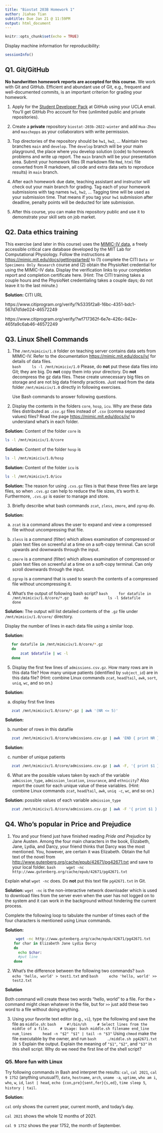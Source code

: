 ```yaml
---
title: "Biostat 203B Homework 1"
author: Jiahao Tian
subtitle: Due Jan 21 @ 11:59PM
output: html_document
---
```


```r
knitr::opts_chunk$set(echo = TRUE)
```

Display machine information for reproducibility:
```r
sessionInfo()
```

## Q1. Git/GitHub

**No handwritten homework reports are accepted for this course.** We work with Git and GitHub. Efficient and abundant use of Git, e.g., frequent and well-documented commits, is an important criterion for grading your homework.

1. Apply for the [Student Developer Pack](https://education.github.com/pack) at GitHub using your UCLA email. You'll get GitHub Pro account for free (unlimited public and private repositories).

2. Create a **private** repository `biostat-203b-2022-winter` and add `Hua-Zhou` and `maschepps` as your collaborators with write permission.

3. Top directories of the repository should be `hw1`, `hw2`, ... Maintain two branches `main` and `develop`. The `develop` branch will be your main playground, the place where you develop solution (code) to homework problems and write up report. The `main` branch will be your presentation area. Submit your homework files (R markdown file `Rmd`, `html` file converted from R markdown, all code and extra data sets to reproduce results) in `main` branch.

4. After each homework due date, teaching assistant and instructor will check out your main branch for grading. Tag each of your homework submissions with tag names `hw1`, `hw2`, ... Tagging time will be used as your submission time. That means if you tag your `hw1` submission after deadline, penalty points will be deducted for late submission.

5. After this course, you can make this repository public and use it to demonstrate your skill sets on job market.

## Q2. Data ethics training

This exercise (and later in this course) uses the [MIMIC-IV data](https://mimic-iv.mit.edu), a freely accessible critical care database developed by the MIT Lab for Computational Physiology. Follow the instructions at <https://mimic.mit.edu/docs/gettingstarted/> to (1) complete the CITI `Data or Specimens Only Research` course and (2) obtain the PhysioNet credential for using the MIMIC-IV data. Display the verification links to your completion report and completion certificate here. (Hint: The CITI training takes a couple hours and the PhysioNet credentialing takes a couple days; do not leave it to the last minute.)

**Solution:**  CITI URL

https://www.citiprogram.org/verify/?k5335f2a8-16bc-4351-bdc1-567d7d1de024-46572249

https://www.citiprogram.org/verify/?wf717362f-6e7e-426c-942e-465fa9c6ab46-46572249



## Q3. Linux Shell Commands

1. The `/mnt/mimiciv/1.0` folder on teaching server contains data sets from MIMIC-IV. Refer to the documentation <https://mimic.mit.edu/docs/iv/> for details of data files.  
    ```bash
    ls -l /mnt/mimiciv/1.0
    ```
Please, do **not** put these data files into Git; they are big. Do **not** copy them into your directory. Do **not** decompress the gz data files. These create unnecessary big files on storage and are not big data friendly practices. Just read from the data folder `/mnt/mimiciv/1.0` directly in following exercises. 

    Use Bash commands to answer following questions.

2. Display the contents in the folders `core`, `hosp`, `icu`. Why are these data files distributed as `.csv.gz` files instead of `.csv` (comma separated values) files? Read the page <https://mimic.mit.edu/docs/iv/> to understand what's in each folder.

**Solution:** Content of the folder `core` is 
```bash
ls -l /mnt/mimiciv/1.0/core
```

**Solution:** Content of the folder `hosp` is
```bash
ls -l /mnt/mimiciv/1.0/hosp
```

**Solution:** Content of the folder `icu` is
```bash
ls -l /mnt/mimiciv/1.0/icu
```

**Solution:**
The reason for using `.cvs.gz` files is that these three files are large files, so when `.cvs.gz` can help to reduce the file sizes, it's worth it. Furthermore, `.cvs.gz` is easier to manage and store.

3. Briefly describe what bash commands `zcat`, `zless`, `zmore`, and `zgrep` do.

**Solution:**

a. `zcat` is a command allows the user to expand and view a compressed file without uncompressing that file.

b. `zless` is a command (filter) which allows examination of compressed or plain text files on screenful at a time on a soft-copy terminal. Can scroll upwards and downwards through the input.

c. `zmore` is a command (filter) which allows examination of compressed or plain text files on screenful at a time on a soft-copy terminal. Can only scroll downwards through the input.

d. `zgrep` is a command that is used to search the contents of a compressed file without uncompressing it.


4. What's the output of following bash script?
    ```bash
    for datafile in /mnt/mimiciv/1.0/core/*.gz
      do
        ls -l $datafile
      done
    ```

**Solution:** The output will list detailed contents of the `.gz` file under `/mnt/mimiciv/1.0/core/` directory.

   Display the number of lines in each data file using a similar loop.

**Solution:**

``` bash
   for datafile in /mnt/mimiciv/1.0/core/*.gz
   do
       zcat $datafile | wc -l
   done
```
   
  
5. Display the first few lines of `admissions.csv.gz`. How many rows are in this data file? How many unique patients (identified by `subject_id`) are in this data file? (Hint: combine Linux commands `zcat`, `head`/`tail`, `awk`, `sort`, `uniq`, `wc`, and so on.)

**Solution:**

a. display first five lines

```bash
   zcat /mnt/mimiciv/1.0/core/*.gz | awk '(NR <= 5)'
```

**Solution:**

b. number of rows in this datafile

```bash
   zcat /mnt/mimiciv/1.0/core/admissions.csv.gz | awk 'END { print NR }'
```

**Solution:**

c. number of unique patients

```bash
   zcat /mnt/mimiciv/1.0/core/admissions.csv.gz | awk -F, '{ print $1 }' | sort | uniq | wc -l
```


6. What are the possible values taken by each of the variable `admission_type`, `admission_location`, `insurance`, and `ethnicity`? Also report the count for each unique value of these variables. (Hint: combine Linux commands `zcat`, `head`/`tail`, `awk`, `uniq -c`, `wc`, and so on.)

**Solution:** 
possible values of each variable
`admission_type`
```bash
   zcat /mnt/mimiciv/1.0/core/admissions.csv.gz | awk -F '{ print $1 }' | sort | uniq -c | wc -l
```


## Q4. Who's popular in Price and Prejudice

1. You and your friend just have finished reading *Pride and Prejudice* by Jane Austen. Among the four main characters in the book, Elizabeth, Jane, Lydia, and Darcy, your friend thinks that Darcy was the most mentioned. You, however, are certain it was Elizabeth. Obtain the full text of the novel from <http://www.gutenberg.org/cache/epub/42671/pg42671.txt> and save to your local folder. 
    ```bash
    wget -nc http://www.gutenberg.org/cache/epub/42671/pg42671.txt
    ```

Explain what `wget -nc` does. Do **not** put this text file `pg42671.txt` in Git. 

**Solution:**
`wget -nc` is the non-interactive network downloader which is used to download files from the server even when the user has not logged on to the system and it can work in the background without hindering the current process.


Complete the following loop to tabulate the number of times each of the four characters is mentioned using Linux commands.

**Solution:**

```bash
     wget -nc http://www.gutenberg.org/cache/epub/42671/pg42671.txt
    for char in Elizabeth Jane Lydia Darcy
    do
      echo $char:
      #put line
    done
```

2. What's the difference between the following two commands?
    ```bash
    echo 'hello, world' > test1.txt
    ```
    and
    ```bash
    echo 'hello, world' >> test2.txt
    ```

**Solution**

Both command will create these two words "hello, world" to a file. For the `>` command might clean whatever in the file, but for `>>` just add these two word to a file without doing anything.


3. Using your favorite text editor (e.g., `vi`), type the following and save the file as `middle.sh`:
    ```bash
    #!/bin/sh
    # Select lines from the middle of a file.
    # Usage: bash middle.sh filename end_line num_lines
    head -n "$2" "$1" | tail -n "$3"
    ```
Using `chmod` make the file executable by the owner, and run 
    ```bash
    ./middle.sh pg42671.txt 20 5
    ```
Explain the output. Explain the meaning of `"$1"`, `"$2"`, and `"$3"` in this shell script. Why do we need the first line of the shell script?

### Q5. More fun with Linux

Try following commands in Bash and interpret the results: `cal`, `cal 2021`, `cal 9 1752` (anything unusual?), `date`, `hostname`, `arch`, `uname -a`, `uptime`, `who am i`, `who`, `w`, `id`, `last | head`, `echo {con,pre}{sent,fer}{s,ed}`, `time sleep 5`, `history | tail`.

**Solution:**

`cal` only shows the current year, current month, and today's day.

`cal 2021` shows the whole 12 months of 2021.

`cal 9 1752` shows the year 1752, the month of September.
